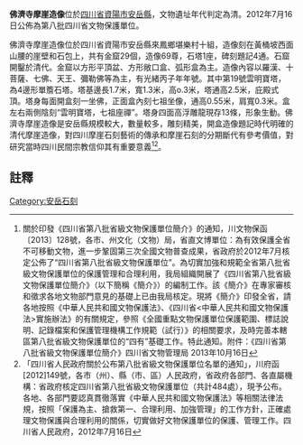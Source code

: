 {{msg:四川省文物保護單位
|名稱 = 佛濟寺摩崖造像
|編號 = 373
|圖片 = 
|級別 = S8
|分類 = 
|時代 = [[清代|清代]]
|地点 = [[四川省|四川省]][[資陽市|資陽市]][[安岳縣|安岳縣]]
|坐標 =
|登錄 = 2012年7月16日
}}
'''佛濟寺摩崖造像'''位於[[四川省|四川省]][[資陽市|資陽市]][[安岳縣|安岳縣]]，文物遺址年代判定為清。2012年7月16日公佈為第八批四川省文物保護單位。

佛濟寺摩崖造像位於四川省資陽市安岳縣來鳳鄉堪樂村十組，造像刻在黃桶坡西面山腰的崖壁和石包上，共有金窟29個，造像69尊，石塔1座，碑刻題記4通。石窟開鑿於清代。金窟以方形平頂盆、方形敞口盒、弧形盒為主。造像內容以羅漢、十菩薩、七佛、天王、彌勒佛等為主，有光緒丙子年年號。其中第19號雲明寶塔，為4邊形單簷石塔。塔基邊長1.7米，寬1.3米，高o.3米，塔通高2.5米，庇殿式頂。塔身每面開盒刻一坐佛，正面盒內刻七祖坐像，通高0.55米，肩寬0.3米。盒左右兩側陰刻“雲明寶塔，七祖座禪”。塔身四面高浮雕龍現存13條，形象生動。佛濟寺摩崖造像是安岳縣規模較大，數量較多，雕刻精美，開盒造像題記時代明確的清代摩崖造像，對四川摩崖石刻藝術的傳承和摩崖石刻的分期斷代有參考價值，對研究當時四川民間宗教信仰其有重要意義<ref>關於印發《四川省第八批省級文物保護單位簡介》的通知，川文物保函〔2013〕128號，各市、州文化（文物）局，省直文博單位：為有效保護全省不可移動文物，進一步鞏固第三次全國文物普查成果，省政府於2012年7月核定公佈了“四川省第八批省級文物保護單位”。為切實加強和規範全省第八批省級文物保護單位的保護管理和合理利用，我局組織開展了《四川省第八批省級文物保護單位簡介》（以下簡稱《簡介》）的編制工作。該《簡介》在專家審核和徵求各地文物部門意見的基礎上已由我局核定。現將《簡介》印發全省，請各地按照《中華人民共和國文物保護法》、《四川省<中華人民共和國文物保護法>實施辦法》的有關規定，參照《全國重點文物保護單位保護範圍、標誌說明、記錄檔案和保護管理機構工作規範（試行）》的相關要求，及時完善本轄區第八批省級文物保護單位的“四有”基礎工作。特此通知。附件：《四川省第八批省級文物保護單位簡介》四川省文物管理局  2013年10月16日</ref><ref>「四川省人民政府關於公布第八批省級文物保護單位名單的通知」，川府函[2012]149號，各市（州）、縣（市、區）人民政府，省政府各部門、各直屬機構：省政府核定四川省第八批省級文物保護單位（共計484處），現予公布。各地、各部門要認真貫徹落實《中華人民共和國文物保護法》等相關法律法規，按照「保護為主、搶救第一、合理利用、加強管理」的工作方針，正確處理文物保護與合理利用的關係，切實做好文物保護單位的保護、管理工作。四川省人民政府，2012年7月16日</ref>。
==註釋==
{{reflist}}

[[Category:安岳石刻|Category:安岳石刻]]